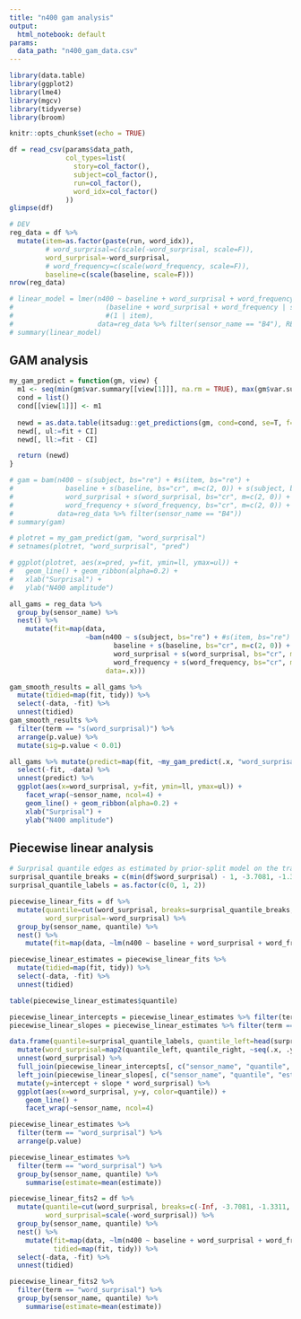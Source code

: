 ```yaml
---
title: "n400 gam analysis"
output:
  html_notebook: default
params:
  data_path: "n400_gam_data.csv"
---
```


```r
library(data.table)
library(ggplot2)
library(lme4)
library(mgcv)
library(tidyverse)
library(broom)

knitr::opts_chunk$set(echo = TRUE)
```

```r
df = read_csv(params$data_path,
              col_types=list(
                story=col_factor(),
                subject=col_factor(),
                run=col_factor(),
                word_idx=col_factor()
              ))
glimpse(df)
```

```r
# DEV
reg_data = df %>%
  mutate(item=as.factor(paste(run, word_idx)),
         # word_surprisal=c(scale(-word_surprisal, scale=F)),
         word_surprisal=-word_surprisal,
         # word_frequency=c(scale(word_frequency, scale=F)),
         baseline=c(scale(baseline, scale=F)))
nrow(reg_data)
```


```r
# linear_model = lmer(n400 ~ baseline + word_surprisal + word_frequency +
#                       (baseline + word_surprisal + word_frequency | subject),# +
#                       #(1 | item),
#                     data=reg_data %>% filter(sensor_name == "B4"), REML=F, control=lmerControl(optimizer="bobyqa"))
# summary(linear_model)
```

## GAM analysis

```r
my_gam_predict = function(gm, view) {
  m1 <- seq(min(gm$var.summary[[view[1]]], na.rm = TRUE), max(gm$var.summary[[view[1]]], na.rm = TRUE), length = 30)
  cond = list()
  cond[[view[1]]] <- m1
  
  newd = as.data.table(itsadug::get_predictions(gm, cond=cond, se=T, f=1.96, sim.ci=F, rm.ranef=T, print.summary=T))
  newd[, ul:=fit + CI]
  newd[, ll:=fit - CI]

  return (newd)
}
```

```r
# gam = bam(n400 ~ s(subject, bs="re") + #s(item, bs="re") +
#             baseline + s(baseline, bs="cr", m=c(2, 0)) + s(subject, baseline, bs="re") + #s(item, baseline, bs="re") +
#             word_surprisal + s(word_surprisal, bs="cr", m=c(2, 0)) + s(subject, word_surprisal, bs="re") +
#             word_frequency + s(word_frequency, bs="cr", m=c(2, 0)) + s(subject, word_frequency, bs="re"),
#           data=reg_data %>% filter(sensor_name == "B4"))
# summary(gam)

# plotret = my_gam_predict(gam, "word_surprisal")
# setnames(plotret, "word_surprisal", "pred")

# ggplot(plotret, aes(x=pred, y=fit, ymin=ll, ymax=ul)) +
#   geom_line() + geom_ribbon(alpha=0.2) +
#   xlab("Surprisal") +
#   ylab("N400 amplitude")
```

```r
all_gams = reg_data %>%
  group_by(sensor_name) %>% 
  nest() %>% 
    mutate(fit=map(data,
                   ~bam(n400 ~ s(subject, bs="re") + #s(item, bs="re") +
                          baseline + s(baseline, bs="cr", m=c(2, 0)) + s(subject, baseline, bs="re") + #s(item, baseline, bs="re") +
                          word_surprisal + s(word_surprisal, bs="cr", m=c(2, 0)) + s(subject, word_surprisal, bs="re") +
                          word_frequency + s(word_frequency, bs="cr", m=c(2, 0)) + s(subject, word_frequency, bs="re"),
                        data=.x)))
```

```r
gam_smooth_results = all_gams %>%
  mutate(tidied=map(fit, tidy)) %>% 
  select(-data, -fit) %>% 
  unnest(tidied)
gam_smooth_results %>%
  filter(term == "s(word_surprisal)") %>% 
  arrange(p.value) %>% 
  mutate(sig=p.value < 0.01)
```


```r
all_gams %>% mutate(predict=map(fit, ~my_gam_predict(.x, "word_surprisal"))) %>% 
  select(-fit, -data) %>% 
  unnest(predict) %>% 
  ggplot(aes(x=word_surprisal, y=fit, ymin=ll, ymax=ul)) +
    facet_wrap(~sensor_name, ncol=4) +
    geom_line() + geom_ribbon(alpha=0.2) +
    xlab("Surprisal") +
    ylab("N400 amplitude")
```

## Piecewise linear analysis

```r
# Surprisal quantile edges as estimated by prior-split model on the train dataset.
surprisal_quantile_breaks = c(min(df$word_surprisal) - 1, -3.7081, -1.3311, 0)
surprisal_quantile_labels = as.factor(c(0, 1, 2))

piecewise_linear_fits = df %>%
  mutate(quantile=cut(word_surprisal, breaks=surprisal_quantile_breaks, labels=surprisal_quantile_labels),
         word_surprisal=-word_surprisal) %>% 
  group_by(sensor_name, quantile) %>% 
  nest() %>% 
    mutate(fit=map(data, ~lm(n400 ~ baseline + word_surprisal + word_frequency, data=.x)))

piecewise_linear_estimates = piecewise_linear_fits %>% 
  mutate(tidied=map(fit, tidy)) %>% 
  select(-data, -fit) %>% 
  unnest(tidied)
```

```r
table(piecewise_linear_estimates$quantile)
```


```r
piecewise_linear_intercepts = piecewise_linear_estimates %>% filter(term == "(Intercept)")
piecewise_linear_slopes = piecewise_linear_estimates %>% filter(term == "word_surprisal")

data.frame(quantile=surprisal_quantile_labels, quantile_left=head(surprisal_quantile_breaks, n=-1), quantile_right=tail(surprisal_quantile_breaks, n=-1)) %>% 
  mutate(word_surprisal=map2(quantile_left, quantile_right, ~seq(.x, .y, length=30))) %>%
  unnest(word_surprisal) %>% 
  full_join(piecewise_linear_intercepts[, c("sensor_name", "quantile", "estimate")] %>% rename(intercept="estimate"), by="quantile") %>%
  left_join(piecewise_linear_slopes[, c("sensor_name", "quantile", "estimate")] %>% rename(slope="estimate"), by=c("quantile", "sensor_name")) %>%
  mutate(y=intercept + slope * word_surprisal) %>% 
  ggplot(aes(x=word_surprisal, y=y, color=quantile)) +
    geom_line() +
    facet_wrap(~sensor_name, ncol=4)
```


```r
piecewise_linear_estimates %>% 
  filter(term == "word_surprisal") %>% 
  arrange(p.value)
```


```r
piecewise_linear_estimates %>% 
  filter(term == "word_surprisal") %>% 
  group_by(sensor_name, quantile) %>% 
    summarise(estimate=mean(estimate))
```

```r
piecewise_linear_fits2 = df %>%
  mutate(quantile=cut(word_surprisal, breaks=c(-Inf, -3.7081, -1.3311, Inf), labels=c(0, 1, 2)),
         word_surprisal=scale(-word_surprisal)) %>% 
  group_by(sensor_name, quantile) %>% 
  nest() %>% 
    mutate(fit=map(data, ~lm(n400 ~ baseline + word_surprisal + word_frequency, data=.x)),
           tidied=map(fit, tidy)) %>% 
  select(-data, -fit) %>% 
  unnest(tidied)
```

```r
piecewise_linear_fits2 %>% 
  filter(term == "word_surprisal") %>% 
  group_by(sensor_name, quantile) %>% 
    summarise(estimate=mean(estimate))
```



